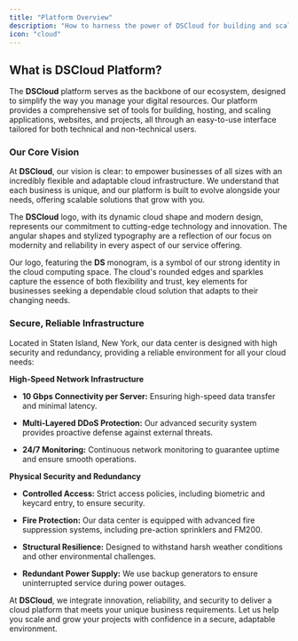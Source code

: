 ```yaml
---
title: "Platform Overview"
description: "How to harness the power of DSCloud for building and scaling your applications"
icon: "cloud"
---
```


## What is DSCloud Platform?

The **DSCloud** platform serves as the backbone of our ecosystem, designed to simplify the way you manage your digital resources. Our platform provides a comprehensive set of tools for building, hosting, and scaling applications, websites, and projects, all through an easy-to-use interface tailored for both technical and non-technical users.

### Our Core Vision

At **DSCloud**, our vision is clear: to empower businesses of all sizes with an incredibly flexible and adaptable cloud infrastructure. We understand that each business is unique, and our platform is built to evolve alongside your needs, offering scalable solutions that grow with you.

The **DSCloud** logo, with its dynamic cloud shape and modern design, represents our commitment to cutting-edge technology and innovation. The angular shapes and stylized typography are a reflection of our focus on modernity and reliability in every aspect of our service offering.

Our logo, featuring the **DS** monogram, is a symbol of our strong identity in the cloud computing space. The cloud's rounded edges and sparkles capture the essence of both flexibility and trust, key elements for businesses seeking a dependable cloud solution that adapts to their changing needs.

### Secure, Reliable Infrastructure

Located in Staten Island, New York, our data center is designed with high security and redundancy, providing a reliable environment for all your cloud needs:

**High-Speed Network Infrastructure**

* **10 Gbps Connectivity per Server:** Ensuring high-speed data transfer and minimal latency.

* **Multi-Layered DDoS Protection:** Our advanced security system provides proactive defense against external threats.

* **24/7 Monitoring:** Continuous network monitoring to guarantee uptime and ensure smooth operations.

**Physical Security and Redundancy**

* **Controlled Access:** Strict access policies, including biometric and keycard entry, to ensure security.

* **Fire Protection:** Our data center is equipped with advanced fire suppression systems, including pre-action sprinklers and FM200.

* **Structural Resilience:** Designed to withstand harsh weather conditions and other environmental challenges.

* **Redundant Power Supply:** We use backup generators to ensure uninterrupted service during power outages.

At **DSCloud**, we integrate innovation, reliability, and security to deliver a cloud platform that meets your unique business requirements. Let us help you scale and grow your projects with confidence in a secure, adaptable environment.